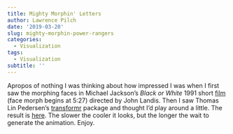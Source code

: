 ```yaml
---
title: Mighty Morphin' Letters
author: Lawrence Pilch
date: '2019-03-20'
slug: mighty-morphin-power-rangers
categories:
  - Visualization
tags:
  - Visualization
subtitle: ''
---
```

Apropos of nothing I was thinking about how impressed I was when I first saw the morphing faces in Michael Jackson's *Black or White* 1991 short [film](https://www.youtube.com/watch?v=pTFE8cirkdQ) (face morph begins at 5:27) directed by John Landis. Then I saw Thomas Lin Pedersen's [transformr](https://github.com/thomasp85/transformr) package and thought I'd play around a little. The result is [here](https://www.lawrencepilch.com/morph). The slower the cooler it looks, but the longer the wait to generate the animation. Enjoy. 